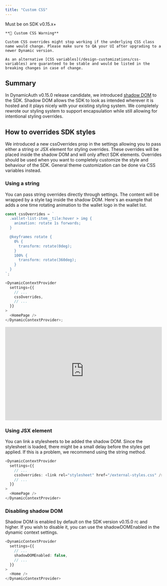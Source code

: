 ```yaml
---
title: "Custom CSS"
---
```


<Note>Must be on SDK v0.15.x+</Note>

<Warning>

    **🚧 Custom CSS Warning**

    Custom CSS overrides might stop working if the underlying CSS class name would change. Please make sure to QA your UI after upgrading to a newer Dynamic version.

    As an alternative [CSS variables](/design-customizations/css-variables) are guaranteed to be stable and would be listed in the breaking changes in case of change.

</Warning>

## Summary

In DynamicAuth v0.15.0 release candidate, we introduced [shadow DOM](https://developer.mozilla.org/en-US/docs/Web/Web_Components/Using_shadow_DOM) to the SDK. Shadow DOM allows the SDK to look as intended wherever it is hosted and it plays nicely with your existing styling system. We completely rewrote our styling system to support encapsulation while still allowing for intentional styling overrides.

## How to overrides SDK styles

We introduced a new cssOverrides prop in the settings allowing you to pass either a string or JSX element for styling overrides. These overrides will be placed inside the shadow DOM and will only affect SDK elements. Overrides should be used when you want to completely customize the style and behaviour of the SDK. General theme customization can be done via CSS variables instead.

### Using a string

You can pass string overrides directly through settings. The content will be wrapped by a style tag inside the shadow DOM. Here's an example that adds a one time rotating animation to the wallet logo in the wallet list.

```typescript TypeScript
const cssOverrides = `
  .wallet-list-item__tile:hover > img {
    animation: rotate 1s forwards;
  }

  @keyframes rotate {
    0% {
      transform: rotate(0deg);
    }
    100% {
      transform: rotate(360deg);
    }
  }
`;

<DynamicContextProvider
  settings={{
    // ...
    cssOverrides,
    // ...
  }}
>
  <HomePage />
</DynamicContextProvider>;
```

<iframe
  frameborder="0"
  width="100%"
  height="300px"
  src="https://readme-embeds.dynamic.xyz/css-variables"
></iframe>

### Using JSX element

You can link a stylesheets to be added the shadow DOM. Since the stylesheet is loaded, there might be a small delay before the styles get applied. If this is a problem, we recommend using the string method.

```typescript TypeScript
<DynamicContextProvider
  settings={{
    // ...
    cssOverrides: <link rel="stylesheet" href="/external-styles.css" />, // pass JSX element to be included in the shadow DOM
    // ...
  }}
>
  <HomePage />
</DynamicContextProvider>
```

### Disabling shadow DOM

Shadow DOM is enabled by default on the SDK version v0.15.0 rc and higher. If you wish to disable it, you can use the shadowDOMEnabled in the dynamic context settings.

```typescript TypeScript
<DynamicContextProvider
  settings={{
    // ...
    shadowDOMEnabled: false,
    // ...
  }}
>
  <Home />
</DynamicContextProvider>
```
